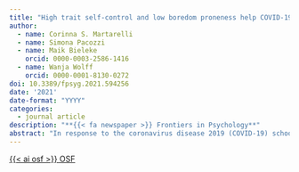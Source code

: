 ```yaml
---
title: "High trait self-control and low boredom proneness help COVID-19 homeschoolers"
author:
  - name: Corinna S. Martarelli
  - name: Simona Pacozzi
  - name: Maik Bieleke
    orcid: 0000-0003-2586-1416
  - name: Wanja Wolff
    orcid: 0000-0001-8130-0272
doi: 10.3389/fpsyg.2021.594256
date: '2021'
date-format: "YYYY"
categories:
  - journal article
description: "**{{< fa newspaper >}} Frontiers in Psychology**"
abstract: "In response to the coronavirus disease 2019 (COVID-19) schools around the world have been closed to protect against the spread of coronavirus. In several countries, homeschooling has been introduced to replace classroom schooling. With a focus on individual differences, the present study examined 138 schoolers (age range = 6 to 21 years) regarding their self-control and boredom proneness. The results showed that both traits were important in predicting adherence to homeschooling. Schoolers with higher levels of self-control perceived homeschooling as less difficult, which in turn increased homeschooling adherence. In contrast, schoolers with higher levels of boredom proneness perceived homeschooling as more difficult, which in turn reduced homeschooling adherence. These results partially hold when it comes to studying in the classroom. However, boredom threatened adherence only in the homeschooling context. Our results indicate that boredom proneness is a critical construct to consider when educational systems switch to homeschooling during a pandemic."
---
```


<a class="btn btn-dark rounded-pill" href="https://osf.io/32rwe/" role="button">{{< ai osf >}} OSF</a>
